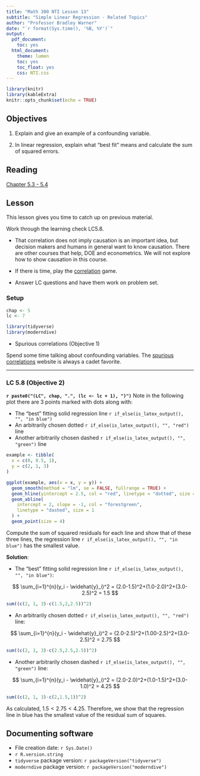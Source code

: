 ```yaml
---
title: "Math 300 NTI Lesson 13"
subtitle: "Simple Linear Regression - Related Topics"
author: "Professor Bradley Warner"
date: "`r format(Sys.time(), '%B, %Y')`"
output:
  pdf_document:
    toc: yes
  html_document:
    theme: lumen
    toc: yes
    toc_float: yes
    css: NTI.css
---
```



```r
library(knitr)
library(kableExtra)
knitr::opts_chunk$set(echo = TRUE)
```

## Objectives

1. Explain and give an example of a confounding variable.   

2. In linear regression, explain what "best fit" means and calculate the sum of squared errors.   

## Reading 

[Chapter 5.3 - 5.4](https://moderndive.com/5-regression.html#reg-related-topics)

## Lesson 

This lesson gives you time to catch up on previous material.

Work through the learning check LC5.8.

+ That correlation does not imply causation is an important idea, but decision makers and humans in general want to know causation. There are other courses that help, DOE and econometrics. We will not explore how to show causation in this course. 

+ If there is time, play the [correlation](https://moderndive.com/5-regression.html#reg-conclusion) game.

+ Answer LC questions and have them work on problem set.

### Setup

```r
chap <- 5
lc <- 7
```

```r
library(tidyverse)
library(moderndive)
``` 

- Spurious correlations (Objective 1) 

Spend some time talking about confounding variables. The [spurious correlations](http://www.tylervigen.com/spurious-correlations) website is always a cadet favorite.

***


### LC 5.8 (Objective 2)

**`r paste0("(LC", chap, ".", (lc <- lc + 1), ")")`** Note in the following plot there are 3 points marked with dots along with:

* The "best" fitting solid regression line `r if_else(is_latex_output(), "", "in blue")`
* An arbitrarily chosen dotted `r if_else(is_latex_output(), "", "red")` line 
* Another arbitrarily chosen dashed `r if_else(is_latex_output(), "", "green")` line

```r
example <- tibble(
  x = c(0, 0.5, 1),
  y = c(2, 1, 3)
)

ggplot(example, aes(x = x, y = y)) +
  geom_smooth(method = "lm", se = FALSE, fullrange = TRUE) +
  geom_hline(yintercept = 2.5, col = "red", linetype = "dotted", size = 1) +
  geom_abline(
    intercept = 2, slope = -1, col = "forestgreen",
    linetype = "dashed", size = 1
  ) +
  geom_point(size = 4)
```  

Compute the sum of squared residuals for each line and show that of these three lines, the regression line `r if_else(is_latex_output(), "", "in blue")` has the smallest value.

**Solution**:  

* The "best" fitting solid regression line `r if_else(is_latex_output(), "", "in blue")`: 

$$
\sum_{i=1}^{n}(y_i - \widehat{y}_i)^2 = (2.0-1.5)^2+(1.0-2.0)^2+(3.0-2.5)^2 = 1.5
$$

```r
sum((c(2, 1, 3)-c(1.5,2,2.5))^2)
```


* An arbitrarily chosen dotted `r if_else(is_latex_output(), "", "red")` line: 

$$
\sum_{i=1}^{n}(y_i - \widehat{y}_i)^2 = (2.0-2.5)^2+(1.00-2.5)^2+(3.0-2.5)^2 = 2.75
$$

```r
sum((c(2, 1, 3)-c(2.5,2.5,2.5))^2)
```


* Another arbitrarily chosen dashed `r if_else(is_latex_output(), "", "green")` line:

$$
\sum_{i=1}^{n}(y_i - \widehat{y}_i)^2 = (2.0-2.0)^2+(1.0-1.5)^2+(3.0-1.0)^2 = 4.25
$$

```r
sum((c(2, 1, 3)-c(2,1.5,1))^2)
```

As calculated, $1.5 < 2.75 < 4.25$. Therefore, we show that the regression line in blue has the smallest value of the residual sum of squares.


## Documenting software 

  * File creation date: `r Sys.Date()`
  * `r R.version.string`
  * `tidyverse` package version: `r packageVersion("tidyverse")`
  * `moderndive` package version: `r packageVersion("moderndive")`
